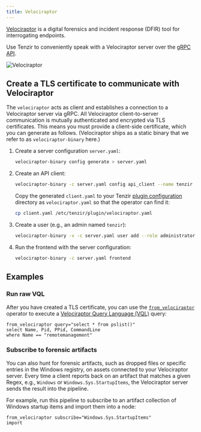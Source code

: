 ```yaml
---
title: Velociraptor
---
```


[Velociraptor](https://docs.velociraptor.app) is a digital forensics and
incident response (DFIR) tool for interrogating endpoints.

Use Tenzir to conveniently speak with a Velociraptor server over the [gRPC
API][api].

[api]: https://docs.velociraptor.app/docs/server_automation/server_api/

![Velociraptor](velociraptor.svg)

## Create a TLS certificate to communicate with Velociraptor

The `velociraptor` acts as client and establishes a connection to a Velociraptor
server via gRPC. All Velociraptor client-to-server communication is mutually
authenticated and encrypted via TLS certificates. This means you must provide a
client-side certificate, which you can generate as follows. (Velociraptor ships
as a static binary that we refer to as `velociraptor-binary` here.)


<Steps>

1. Create a server configuration `server.yaml`:
   ```bash
   velociraptor-binary config generate > server.yaml
   ```

2. Create an API client:
   ```bash
   velociraptor-binary -c server.yaml config api_client --name tenzir client.yaml
   ```

   Copy the generated `client.yaml` to your Tenzir [plugin
   configuration](/reference/configuration#plugins) directory as `velociraptor.yaml`
   so that the operator can find it:
   ```bash
   cp client.yaml /etc/tenzir/plugin/velociraptor.yaml
   ```

3. Create a user (e.g., an admin named `tenzir`):
   ```bash
   velociraptor-binary -v -c server.yaml user add --role administrator tenzir
   ```

4. Run the frontend with the server configuration:
   ```bash
   velociraptor-binary -c server.yaml frontend
   ```

</Steps>

## Examples

### Run raw VQL

After you have created a TLS certificate, you can use the
[`from_velociraptor`](/reference/operators/from_velociraptor)
operator to execute a [Velociraptor Query Language
(VQL)](https://docs.velociraptor.app/docs/vql/) query:

```tql
from_velociraptor query="select * from pslist()"
select Name, Pid, PPid, CommandLine
where Name == "remotemanagement"
```

### Subscribe to forensic artifacts

You can also hunt for forensic artifacts, such as dropped files or specific
entries in the Windows registry, on assets connected to your Velociraptor
server. Every time a client reports back on an artifact that matches a given
Regex, e.g., `Windows` or `Windows.Sys.StartupItems`, the Velociraptor server
sends the result into the pipeline.

For example, run this pipeline to subscribe to an artifact collection of Windows
startup items and import them into a node:

```tql
from_velociraptor subscribe="Windows.Sys.StartupItems"
import
```
